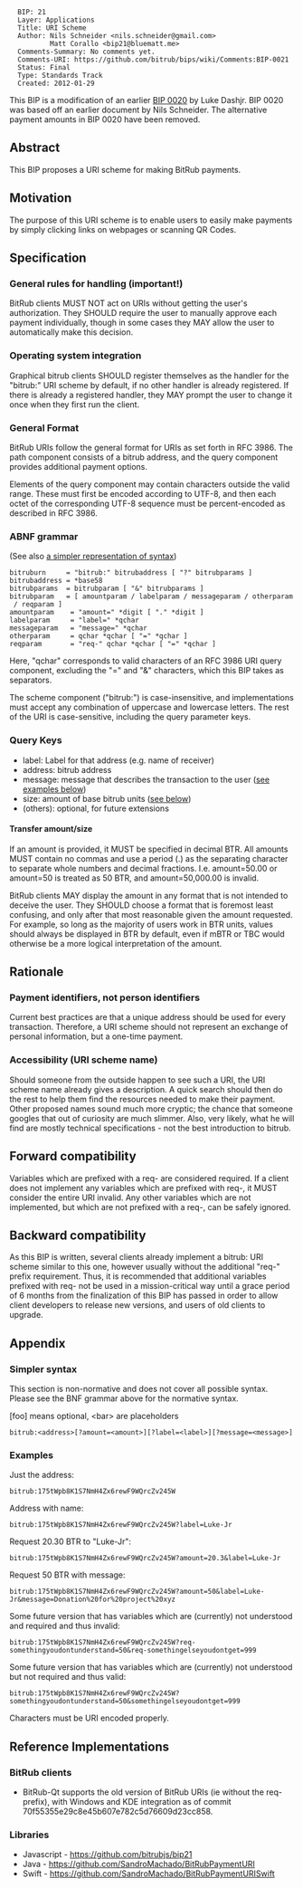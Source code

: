 <pre>
  BIP: 21
  Layer: Applications
  Title: URI Scheme
  Author: Nils Schneider <nils.schneider@gmail.com>
          Matt Corallo <bip21@bluematt.me>
  Comments-Summary: No comments yet.
  Comments-URI: https://github.com/bitrub/bips/wiki/Comments:BIP-0021
  Status: Final
  Type: Standards Track
  Created: 2012-01-29
</pre>

This BIP is a modification of an earlier [[bip-0020.mediawiki|BIP 0020]] by Luke Dashjr. BIP 0020 was based off an earlier document by Nils Schneider. The alternative payment amounts in BIP 0020 have been removed.

==Abstract==
This BIP proposes a URI scheme for making BitRub payments.

==Motivation==
The purpose of this URI scheme is to enable users to easily make payments by simply clicking links on webpages or scanning QR Codes.

==Specification==

=== General rules for handling (important!) ===

BitRub clients MUST NOT act on URIs without getting the user's authorization.
They SHOULD require the user to manually approve each payment individually, though in some cases they MAY allow the user to automatically make this decision.

=== Operating system integration ===
Graphical bitrub clients SHOULD register themselves as the handler for the "bitrub:" URI scheme by default, if no other handler is already registered. If there is already a registered handler, they MAY prompt the user to change it once when they first run the client.

=== General Format ===

BitRub URIs follow the general format for URIs as set forth in RFC 3986. The path component consists of a bitrub address, and the query component provides additional payment options.

Elements of the query component may contain characters outside the valid range. These must first be encoded according to UTF-8, and then each octet of the corresponding UTF-8 sequence must be percent-encoded as described in RFC 3986.

=== ABNF grammar ===

(See also [[#Simpler syntax|a simpler representation of syntax]])

 bitruburn     = "bitrub:" bitrubaddress [ "?" bitrubparams ]
 bitrubaddress = *base58
 bitrubparams  = bitrubparam [ "&" bitrubparams ]
 bitrubparam   = [ amountparam / labelparam / messageparam / otherparam / reqparam ]
 amountparam    = "amount=" *digit [ "." *digit ]
 labelparam     = "label=" *qchar
 messageparam   = "message=" *qchar
 otherparam     = qchar *qchar [ "=" *qchar ]
 reqparam       = "req-" qchar *qchar [ "=" *qchar ]

Here, "qchar" corresponds to valid characters of an RFC 3986 URI query component, excluding the "=" and "&" characters, which this BIP takes as separators.

The scheme component ("bitrub:") is case-insensitive, and implementations must accept any combination of uppercase and lowercase letters. The rest of the URI is case-sensitive, including the query parameter keys.

=== Query Keys ===

*label: Label for that address (e.g. name of receiver)
*address: bitrub address
*message: message that describes the transaction to the user ([[#Examples|see examples below]])
*size: amount of base bitrub units ([[#Transfer amount/size|see below]])
*(others): optional, for future extensions

==== Transfer amount/size ====

If an amount is provided, it MUST be specified in decimal BTR.
All amounts MUST contain no commas and use a period (.) as the separating character to separate whole numbers and decimal fractions.
I.e. amount=50.00 or amount=50 is treated as 50 BTR, and amount=50,000.00 is invalid.

BitRub clients MAY display the amount in any format that is not intended to deceive the user.
They SHOULD choose a format that is foremost least confusing, and only after that most reasonable given the amount requested.
For example, so long as the majority of users work in BTR units, values should always be displayed in BTR by default, even if mBTR or TBC would otherwise be a more logical interpretation of the amount.
== Rationale ==

===Payment identifiers, not person identifiers===
Current best practices are that a unique address should be used for every transaction.
Therefore, a URI scheme should not represent an exchange of personal information, but a one-time payment.

===Accessibility (URI scheme name)===
Should someone from the outside happen to see such a URI, the URI scheme name already gives a description.
A quick search should then do the rest to help them find the resources needed to make their payment.
Other proposed names sound much more cryptic; the chance that someone googles that out of curiosity are much slimmer.
Also, very likely, what he will find are mostly technical specifications - not the best introduction to bitrub.

==Forward compatibility==
Variables which are prefixed with a req- are considered required.  If a client does not implement any variables which are prefixed with req-, it MUST consider the entire URI invalid.  Any other variables which are not implemented, but which are not prefixed with a req-, can be safely ignored.

==Backward compatibility==
As this BIP is written, several clients already implement a bitrub: URI scheme similar to this one, however usually without the additional "req-" prefix requirement.  Thus, it is recommended that additional variables prefixed with req- not be used in a mission-critical way until a grace period of 6 months from the finalization of this BIP has passed in order to allow client developers to release new versions, and users of old clients to upgrade.

== Appendix ==

=== Simpler syntax ===

This section is non-normative and does not cover all possible syntax.
Please see the BNF grammar above for the normative syntax.

[foo] means optional, &lt;bar&gt; are placeholders

 <nowiki>bitrub:<address>[?amount=<amount>][?label=<label>][?message=<message>]</nowiki>

=== Examples ===

Just the address:
 bitrub:175tWpb8K1S7NmH4Zx6rewF9WQrcZv245W

Address with name:
 bitrub:175tWpb8K1S7NmH4Zx6rewF9WQrcZv245W?label=Luke-Jr

Request 20.30 BTR to "Luke-Jr":
 bitrub:175tWpb8K1S7NmH4Zx6rewF9WQrcZv245W?amount=20.3&label=Luke-Jr

Request 50 BTR with message:
 bitrub:175tWpb8K1S7NmH4Zx6rewF9WQrcZv245W?amount=50&label=Luke-Jr&message=Donation%20for%20project%20xyz

Some future version that has variables which are (currently) not understood and required and thus invalid:
 bitrub:175tWpb8K1S7NmH4Zx6rewF9WQrcZv245W?req-somethingyoudontunderstand=50&req-somethingelseyoudontget=999

Some future version that has variables which are (currently) not understood but not required and thus valid:
 bitrub:175tWpb8K1S7NmH4Zx6rewF9WQrcZv245W?somethingyoudontunderstand=50&somethingelseyoudontget=999

Characters must be URI encoded properly.

== Reference Implementations ==
=== BitRub clients ===
* BitRub-Qt supports the old version of BitRub URIs (ie without the req- prefix), with Windows and KDE integration as of commit 70f55355e29c8e45b607e782c5d76609d23cc858.

=== Libraries ===
* Javascript - https://github.com/bitrubjs/bip21
* Java - https://github.com/SandroMachado/BitRubPaymentURI
* Swift - https://github.com/SandroMachado/BitRubPaymentURISwift
